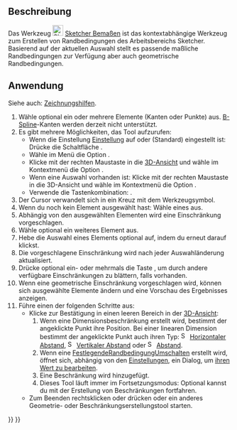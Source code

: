 <languages/>

{{Docnav/de
|[[Sketcher_ToggleConstruction/de|HilfsgeometrieUmschalten]]
|[[Sketcher_ConstrainDistanceX/de|XAbstandFestlegen]]
|[[Sketcher_Workbench|Sketcher]]
|IconL=Sketcher_ToggleConstruction.svg
|IconR=Sketcher_ConstrainDistanceX.svg
|IconC=Workbench_Sketcher.svg
}}

{{GuiCommand/de
|Name= Sketcher Dimension
|Name/de= Sketcher Bemaßen
|MenuLocation=Skizze → Sketcher-Randbedingungen → Bemaßen
|Workbenches=[[Sketcher_Workbench/de|Sketcher]]
|Shortcut={{KEY|D}}
|Version=1.0
}}

<span id="Description"></span>
==Beschreibung==

Das Werkzeug [[Image:Sketcher_Dimension.svg|24px]] [[Sketcher_Dimension/de|Sketcher Bemaßen]] ist das kontextabhängige Werkzeug zum Erstellen von Randbedingungen des Arbeitsbereichs Sketcher. Basierend auf der aktuellen Auswahl stellt es passende maßliche Randbedingungen zur Verfügung aber auch geometrische Randbedingungen.

<span id="Usage"></span>
==Anwendung==

Siehe auch: [[Sketcher_Workbench/de#Zeichnungshilfen|Zeichnungshilfen]].

# Wähle optional ein oder mehrere Elemente (Kanten oder Punkte) aus. [[Sketcher_Workbench#Sketcher_CompCreateBSpline/de|B-Spline]]-Kanten werden derzeit nicht unterstützt.
# Es gibt mehrere Möglichkeiten, das Tool aufzurufen:
#* Wenn die Einstellung {{MenuCommand|Dimensioning constraints}} [[Sketcher_Preferences#General/de|Einstellung]] auf {{Value|Both}} oder {{Value|Single tool}} (Standard) eingestellt ist: Drücke die Schaltfläche {{Button|[[Image:Sketcher_Dimension.svg|16px]] [[Sketcher_Dimension/de|Dimension]]}}.
#* Wähle im Menü die Option {{MenuCommand|Sketch → Sketcher constraints → [[Image:Sketcher_Dimension.svg|16px]] Dimension}}.
#* Klicke mit der rechten Maustaste in die [[3D_view/de|3D-Ansicht]] und wähle im Kontextmenü die Option {{MenuCommand|Dimension → [[Image:Sketcher_Dimension.svg|16px]] Dimension}}.
#* Wenn eine Auswahl vorhanden ist: Klicke mit der rechten Maustaste in die 3D-Ansicht und wähle im Kontextmenü die Option {{MenuCommand|[[Image:Sketcher_Dimension.svg|16px]] Dimension}}.
#* Verwende die Tastenkombination: {{KEY|D}}.
# Der Cursor verwandelt sich in ein Kreuz mit dem Werkzeugsymbol.
# Wenn du noch kein Element ausgewählt hast: Wähle eines aus.
# Abhängig von den ausgewählten Elementen wird eine Einschränkung vorgeschlagen.
# Wähle optional ein weiteres Element aus.
# Hebe die Auswahl eines Elements optional auf, indem du erneut darauf klickst.
# Die vorgeschlagene Einschränkung wird nach jeder Auswahländerung aktualisiert.
# Drücke optional ein- oder mehrmals die Taste {{KEY|M}}, um durch andere verfügbare Einschränkungen zu blättern, falls vorhanden.
# Wenn eine geometrische Einschränkung vorgeschlagen wird, können sich ausgewählte Elemente ändern und eine Vorschau des Ergebnisses anzeigen.
# Führe einen der folgenden Schritte aus:
#* Klicke zur Bestätigung in einen leeren Bereich in der [[3D_view/de|3D-Ansicht]]:
#*# Wenn eine Dimensionsbeschränkung erstellt wird, bestimmt der angeklickte Punkt ihre Position. Bei einer linearen Dimension bestimmt der angeklickte Punkt auch ihren Typ: [[Image:Sketcher_ConstrainDistanceX.svg|16px]] [[Sketcher_ConstrainDistanceX/de|Horizontaler Abstand]], [[Image:Sketcher_ConstrainDistanceY.svg|16px]] [[Sketcher_ConstrainDistanceY/de|Vertikaler Abstand]] oder [[Image:Sketcher_ConstrainDistance.svg|16px]] [[Sketcher_ConstrainDistance/de|Abstand]].
#*# Wenn eine [[Sketcher_ToggleDrivingConstraint/de|FestlegendeRandbedingungUmschalten]] erstellt wird, öffnet sich, abhängig von den [[Sketcher_Preferences#Display/de|Einstellungen]], ein Dialog, um [[Sketcher_Workbench#Edit_constraints/de|ihren Wert zu bearbeiten]].
#*# Eine Beschränkung wird hinzugefügt.
#*# Dieses Tool läuft immer im Fortsetzungsmodus: Optional kannst du mit der Erstellung von Beschränkungen fortfahren.
#* Zum Beenden rechtsklicken oder {{KEY|Esc}} drücken oder ein anderes Geometrie- oder Beschränkungserstellungstool starten.


{{Docnav/de
|[[Sketcher_ToggleConstruction/de|HilfsgeometrieUmschalten]]
|[[Sketcher_ConstrainDistanceX/de|XAbstandFestlegen]]
|[[Sketcher_Workbench|Sketcher]]
|IconL=Sketcher_ToggleConstruction.svg
|IconR=Sketcher_ConstrainDistanceX.svg
|IconC=Workbench_Sketcher.svg
}}

{{Sketcher_Tools_navi{{#translation:}}}}
{{Userdocnavi{{#translation:}}}}